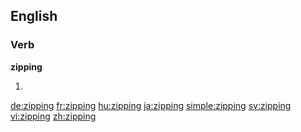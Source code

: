 ==English==

===Verb===
'''zipping'''

# {{present participle of|zip}}

[[de:zipping]]
[[fr:zipping]]
[[hu:zipping]]
[[ja:zipping]]
[[simple:zipping]]
[[sv:zipping]]
[[vi:zipping]]
[[zh:zipping]]